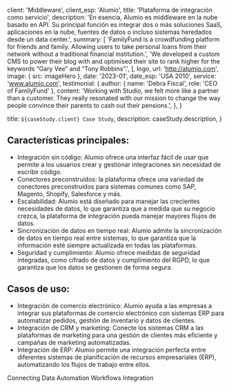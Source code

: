 
  client: 'Middleware',
    client_esp: 'Alumio',
  title: 'Plataforma de integración como servicio',
  description:
    'En esencia, Alumio es middleware en la nube basado en API. Su principal función  es integrar dos o más soluciones SaaS, aplicaciones en la nube, fuentes de datos o incluso sistemas heredados desde un data center.',
  summary: [
    'FamilyFund is a crowdfunding platform for friends and family. Allowing users to take personal loans from their network without a traditional financial institution.',
    'We developed a custom CMS to power their blog with and optimised their site to rank higher for the keywords “Gary Vee” and “Tony Robbins”.',
  ],
  logo,
    url: 'http://alumio.com',
  image: { src: imageHero },
  date: '2023-01',
    date_esp: 'USA  2010',
  service: 'www.alumio.com',
  testimonial: {
    author: { name: 'Debra Fiscal', role: 'CEO of FamilyFund' },
    content:
      'Working with Studio, we felt more like a partner than a customer. They really resonated with our mission to change the way people convince their parents to cash out their pensions.',
  },
}

  title: `${caseStudy.client} Case Study`,
  description: caseStudy.description,
}

## Características principales:

- Integración sin código: Alumio ofrece una interfaz fácil de usar que permite a los usuarios crear y gestionar integraciones sin necesidad de escribir código.
- Conectores preconstruidos: la plataforma ofrece una variedad de conectores preconstruidos para sistemas comunes como SAP, Magento, Shopify, Salesforce y más.
- Escalabilidad: Alumio está diseñado para manejar las crecientes necesidades de datos, lo que garantiza que a medida que su negocio crezca, la plataforma de integración pueda manejar mayores flujos de datos.
- Sincronización de datos en tiempo real: Alumio admite la sincronización de datos en tiempo real entre sistemas, lo que garantiza que la información esté siempre actualizada en todas las plataformas.
- Seguridad y cumplimiento: Alumio ofrece medidas de seguridad integradas, como cifrado de datos y cumplimiento del RGPD, lo que garantiza que los datos se gestionen de forma segura.

## Casos de uso:

- Integración de comercio electrónico: Alumio ayuda a las empresas a integrar sus plataformas de comercio electrónico con sistemas ERP para automatizar pedidos, gestión de inventario y datos de clientes.
- Integración de CRM y marketing: Conecte los sistemas CRM a las plataformas de marketing para una gestión de clientes más eficiente y campañas de marketing automatizadas.
- Integración de ERP: Alumio permite una integración perfecta entre diferentes sistemas de planificación de recursos empresariales (ERP), automatizando los flujos de trabajo entre ellos.

[//]: # (## What we did)

<TagList>
  <TagListItem>Connecting Data</TagListItem>
  <TagListItem>Automation</TagListItem>
  <TagListItem>Workflows</TagListItem>
  <TagListItem>Integration</TagListItem>
</TagList>

[//]: # (<Blockquote)

[//]: # (  author={{ name: 'Debra Fiscal', role: 'CEO of FamilyFund' }})

[//]: # (  image={{ src: imageDebraFiscal }})

[//]: # (>)

[//]: # (  Working with Studio, we felt more like a partner than a customer. They really)

[//]: # (  resonated with our mission to change the way people convince their parents to)

[//]: # (  cash out their pensions.)

[//]: # (</Blockquote>)

<StatList>
  <StatListItem value="2.1M+" label="de transferencias de datos al día" />
  <StatListItem value="100k" label="transferencias de datos por minuto" />
  <StatListItem value="75%" label="de ahorro y rapidez al implementar" />
  <StatListItem value="100+" label="conectores preconstruidos para ERP, CRM, eCommerce" />
</StatList>
